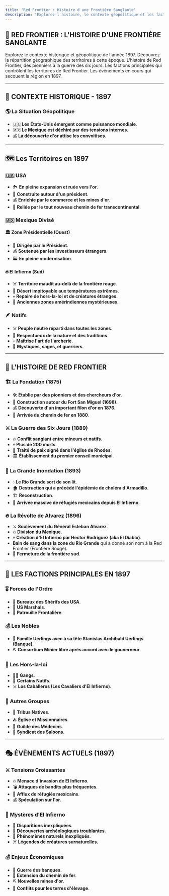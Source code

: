 ```yaml
---
title: 'Red Frontier : Histoire d une Frontière Sanglante'
description: 'Explorez l histoire, le contexte géopolitique et les factions principales de Red Frontier en 1897.'
---
```


## 📜 RED FRONTIER : L'HISTOIRE D'UNE FRONTIÈRE SANGLANTE

<CardGroup cols={2}>
  <Card title="Contexte Historique - 1897" icon="globe" href="#contexte-historique">
    Explorez le contexte historique et géopolitique de l'année 1897.
  </Card>

  <Card title="Les Territoires en 1897" icon="map" href="#territoires-1897">
    Découvrez la répartition géographique des territoires à cette époque.
  </Card>

  <Card title="L'Histoire de Red Frontier" icon="book" href="#histoire-red-frontier">
    L’histoire de Red Frontier, des pionniers à la guerre des six jours.
  </Card>

  <Card title="Les Factions Principales en 1897" icon="users" href="#factions-principales">
    Les factions principales qui contrôlent les territoires de Red Frontier.
  </Card>

  <Card title="Événements Actuels (1897)" icon="calendar" href="#evenements-actuels">
    Les événements en cours qui secouent la région en 1897.
  </Card>
</CardGroup>

---

## <a id="contexte-historique"></a>🌅 CONTEXTE HISTORIQUE - 1897

### 🌎 La Situation Géopolitique

- 🇺🇸 **Les États-Unis émergent comme puissance mondiale**.
- 🇲🇽 **Le Mexique est déchiré par des tensions internes**.
- 💰 **La découverte d'or attise les convoitises**.

---

## <a id="territoires-1897"></a>🗺️ Les Territoires en 1897

### 🇺🇸 **USA**
- 🏞️ **En pleine expansion et ruée vers l'or**.
- 🏰 **Construite autour d'un président**.
- 💰 **Enrichie par le commerce et les mines d'or**.
- 🚂 **Reliée par le tout nouveau chemin de fer transcontinental**.

### 🇲🇽 **Mexique Divisé**

#### 🏛️ Zone Présidentielle (Ouest)
- 👑 **Dirigée par le Président**.
- 💰 **Soutenue par les investisseurs étrangers**.
- 🏭 **En pleine modernisation**.

#### 🔥 **El Infierno (Sud)**
- ☠️ **Territoire maudit au-delà de la frontière rouge**.
- 🌵 **Désert impitoyable aux températures extrêmes**.
- 💀 **Repaire de hors-la-loi et de créatures étranges**.
- 🏺 **Anciennes zones amérindiennes mystérieuses**.

### 🪶 **Natifs**
- ☠️ **Peuple neutre réparti dans toutes les zones**.
- 🌵 **Respectueux de la nature et des traditions**.
- 💀 **Maîtrise l'art de l'archerie**.
- 🏺 **Mystiques, sages, et guerriers**.

---

## <a id="histoire-red-frontier"></a>📖 L'HISTOIRE DE RED FRONTIER

### 🏗️ **La Fondation (1875)**
- 🛠️ **Établie par des pionniers et des chercheurs d'or**.
- 🏰 **Construction autour du Fort San Miguel (1698)**.
- 💰 **Découverte d'un important filon d'or en 1876**.
- 🚂 **Arrivée du chemin de fer en 1880**.

### ⚔️ **La Guerre des Six Jours (1889)**
- 🔥 **Conflit sanglant entre mineurs et natifs**.
- 💀 **Plus de 200 morts**.
- 🤝 **Traité de paix signé dans l'église de Rhodes**.
- 🏛️ **Établissement du premier conseil municipal**.

### 🌊 **La Grande Inondation (1893)**
- 💧 **Le Rio Grande sort de son lit**.
- 🏚️ **Destruction qui a précédé l'épidémie de choléra d'Armadillo**.
- 🏗️ **Reconstruction**.
- 👥 **Arrivée massive de réfugiés mexicains depuis El Infierno**.

### 🔥 **La Révolte de Alvarez (1896)**
- ⚔️ **Soulèvement du Général Esteban Alvarez**.
- 🔥 **Division du Mexique**.
- 💀 **Création d'El Infierno par Hector Rodriguez (aka El Diablo)**.
- **Bain de sang dans la zone du Rio Grande** qui a donné son nom à la Red Frontier (Frontière Rouge).
- 🚫 **Fermeture de la frontière sud**.

---

## <a id="factions-principales"></a>👥 LES FACTIONS PRINCIPALES EN 1897

### 🎖️ **Forces de l'Ordre**
- 👮 **Bureaux des Shérifs des USA**.
- 🤠 **US Marshals**.
- 🐎 **Patrouille Frontalière**.

### 💰 **Les Nobles**
- 🏦 **Famille Uerlings avec à sa tête Stanislas Archibald Uerlings (Banque)**.
- ⛏️ **Consortium Minier libre après accord avec le gouverneur**.

### 🦹 **Les Hors-la-loi**
- 🏴‍☠️ **Gangs**.
- 🐺 **Certains Natifs**.
- ☠️ **Los Caballeros (Les Cavaliers d'El Infierno)**.

### 🌟 **Autres Groupes**
- 🏹 **Tribus Natives**.
- ⛪ **Église et Missionnaires**.
- 🏥 **Guilde des Médecins**.
- 🎰 **Syndicat des Saloons**.

---

## <a id="evenements-actuels"></a>🎭 ÉVÈNEMENTS ACTUELS (1897)

### ⚔️ **Tensions Croissantes**
- 🔥 **Menace d'invasion de El Infierno**.
- 💣 **Attaques de bandits plus fréquentes**.
- 👥 **Afflux de réfugiés mexicains**.
- 💰 **Spéculation sur l'or**.

### 🌵 **Mystères d'El Infierno**
- 👻 **Disparitions inexpliquées**.
- 🏺 **Découvertes archéologiques troublantes**.
- 🌋 **Phénomènes naturels inexpliqués**.
- ☠️ **Légendes de créatures surnaturelles**.

### 💰 **Enjeux Économiques**
- 🏦 **Guerre des banques**.
- 🚂 **Extension du chemin de fer**.
- ⛏️ **Nouvelles mines d'or**.
- 🐎 **Conflits pour les terres d'élevage**.
